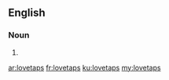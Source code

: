 ==English==

===Noun===
{{head|en|plural}}

# {{plural of|lovetap|lang=en}}

[[ar:lovetaps]]
[[fr:lovetaps]]
[[ku:lovetaps]]
[[my:lovetaps]]